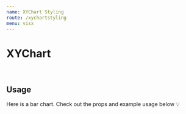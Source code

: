 ```yaml
---
name: XYChart Styling
route: /xychartstyling
menu: visx
---
```


<h1 style={{ margin: '0px' }}>XYChart</h1>

<br />

## Usage

Here is a bar chart.
Check out the props and example usage below 💡


<Playground>
<Motor  
 config={config}>  
  <Filter label='CanonicalDate' dimension={['CanonicalDate']} />
  <Filter label='Forcast Day' dimension={['Forcast Day']} />
    <XYChart // width={750} height={400}  events={true}
    colorTheme="bio"
  //  showPoints={{ symbol: 'circle', size: 100}}
  backgroundStyle={{ style: 'LightGreen', size: 100}}
    type="area"
      cols={[
      { qField: 'CanonicalDate', qLabel: 'CanonicalDate' },
      { qField: '=Sum([Hours])', qLabel: 'Hours' ,qChartType:'bar',    qFillStyle: { style: 'PinkBlue', size: 100 },},
      { qField: '=Sum([Forcast Day])', qLabel: 'Forecast Day',qChartType:'line',  qShowPoints:{ symbol: 'circle', size: 100} 
      ,    qFillStyle: { style: 'LightGreen', size: 100 },qLegendShape:'dashed'},
    ]}/>
  </Motor>
</Playground>
